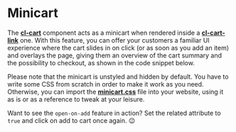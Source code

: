 
<Meta of={Stories} />

# Minicart

The [**cl-cart**](?path=/docs/components-cart-cl-cart--docs) component acts as a minicart when rendered inside a [**cl-cart-link**](?path=/docs/components-cart-cl-cart-link--docs) one. With this feature, you can offer your customers a familiar UI experience where the cart slides in on click (or as soon as you add an item) and overlays the page, giving them an overview of the cart summary and the possibility to checkout, as shown in the code snippet below.

Please note that the minicart is unstyled and hidden by default. You have to write some CSS from scratch in order to make it work as you need. Otherwise, you can import the [**minicart.css**](?path=/docs/getting-started--docs#minicartcss) file into your website, using it as is or as a reference to tweak at your leisure.

<Canvas of={Stories.Basic} />

<ArgsTable story="Basic" />

Want to see the `open-on-add` feature in action? Set the related attribute to `true` and click on <cl-add-to-cart class="mx-1 px-2 py-1" code={codes.available}>add to cart</cl-add-to-cart> once again. 😉

